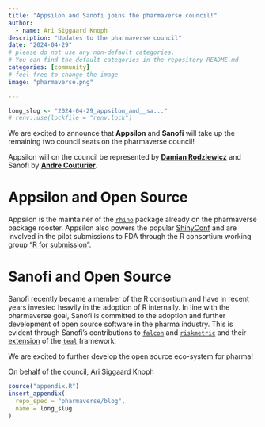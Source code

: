 ```yaml
---
title: "Appsilon and Sanofi joins the pharmaverse council!"
author:
  - name: Ari Siggaard Knoph
description: "Updates to the pharmaverse council"
date: "2024-04-29"
# please do not use any non-default categories.
# You can find the default categories in the repository README.md
categories: [community]
# feel free to change the image
image: "pharmaverse.png"

---
```


<!--------------- typical setup ----------------->

```r
long_slug <- "2024-04-29_appsilon_and__sa..."
# renv::use(lockfile = "renv.lock")
```

<!--------------- post begins here ----------------->

We are excited to announce that **Appsilon** and **Sanofi** will take up the remaining two council seats on the pharmaverse council!

Appsilon will on the council be represented by **[Damian Rodziewicz](https://www.linkedin.com/in/drodziewicz/)** and Sanofi by **[Andre Couturier](https://www.linkedin.com/in/andre-couturier-1800b447/)**.

# Appsilon and Open Source

Appsilon is the maintainer of the [`rhino`](https://appsilon.github.io/rhino/) package already on the pharmaverse package rooster. Appsilon also powers the popular [ShinyConf](https://www.shinyconf.com/) and are involved in the pilot submissions to FDA through the R consortium working group ["R for submission"](https://rconsortium.github.io/submissions-wg/).


# Sanofi and Open Source

Sanofi recently became a member of the R consortium and have in recent years invested heavily in the adoption of R internally. In line with the pharmaverse goal, Sanofi is committed to the adoption and further development of open source software in the pharma industry. This is evident through Sanofi's contributions to [`falcon`](https://pharmaverse.github.io/falcon/) and [`riskmetric`](https://pharmar.github.io/riskmetric/) and their [extension](https://phuse.s3.eu-central-1.amazonaws.com/Archive/2024/Connect/US/Bethesda/PAP_ET10.pdf) of the [`teal`](https://insightsengineering.github.io/teal/latest-tag/) framework.


We are excited to further develop the open source eco-system for pharma!

On behalf of the council,
Ari Siggaard Knoph


<!--------------- appendices go here ----------------->

```r
source("appendix.R")
insert_appendix(
  repo_spec = "pharmaverse/blog",
  name = long_slug
)
```
